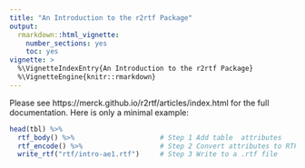 ```yaml
---
title: "An Introduction to the r2rtf Package"
output:
  rmarkdown::html_vignette:
    number_sections: yes
    toc: yes
vignette: >
  %\VignetteIndexEntry{An Introduction to the r2rtf Package}
  %\VignetteEngine{knitr::rmarkdown}
---
```


Please see https://merck.github.io/r2rtf/articles/index.html for the full documentation. Here is only a minimal example:

```r
head(tbl) %>%
  rtf_body() %>%                     # Step 1 Add table  attributes 
  rtf_encode() %>%                   # Step 2 Convert attributes to RTF encode 
  write_rtf("rtf/intro-ae1.rtf")     # Step 3 Write to a .rtf file
```
